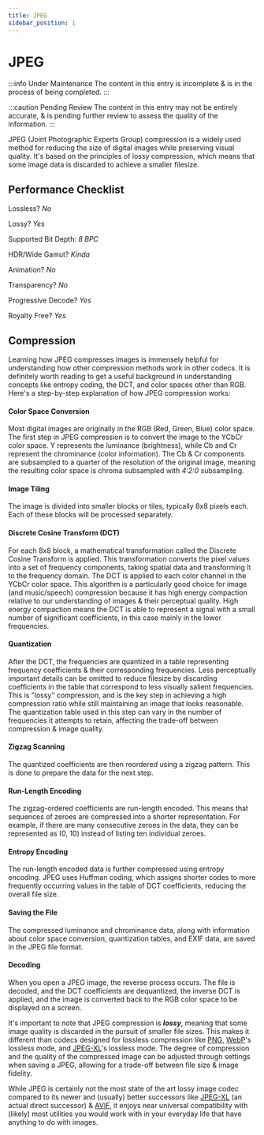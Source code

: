 ```yaml
---
title: JPEG
sidebar_position: 1
---
```


# JPEG

:::info Under Maintenance
The content in this entry is incomplete & is in the process of being completed.
:::

:::caution Pending Review
The content in this entry may not be entirely accurate, & is pending further review to assess the quality of the information.
:::

JPEG (Joint Photographic Experts Group) compression is a widely used method for reducing the size of digital images while preserving visual quality. It's based on the principles of lossy compression, which means that some image data is discarded to achieve a smaller filesize.

## Performance Checklist

Lossless? *No*

Lossy? *Yes*

Supported Bit Depth:
*8 BPC*

HDR/Wide Gamut? *Kinda*

Animation? *No*

Transparency? *No*

Progressive Decode? *Yes*

Royalty Free? *Yes*

## Compression

Learning how JPEG compresses images is immensely helpful for understanding how other compression methods work in other codecs. It is definitely worth reading to get a useful background in understanding concepts like entropy coding, the DCT, and color spaces other than RGB. Here's a step-by-step explanation of how JPEG compression works:

#### Color Space Conversion
   Most digital images are originally in the RGB (Red, Green, Blue) color space. The first step in JPEG compression is to convert the image to the YCbCr color space. Y represents the luminance (brightness), while Cb and Cr represent the chrominance (color information). The Cb & Cr components are subsampled to a quarter of the resolution of the original image, meaning the resulting color space is chroma subsampled with *4:2:0* subsampling.

#### Image Tiling
   The image is divided into smaller blocks or tiles, typically 8x8 pixels each. Each of these blocks will be processed separately.

#### Discrete Cosine Transform (DCT)
   For each 8x8 block, a mathematical transformation called the Discrete Cosine Transform is applied. This transformation converts the pixel values into a set of frequency components, taking spatial data and transforming it to the frequency domain. The DCT is applied to each color channel in the YCbCr color space. This algorithm is a particularly good choice for image (and music/speech) compression because it has high energy compaction relative to our understanding of images & their perceptual quality. High energy compaction means the DCT is able to represent a signal with a small number of significant coefficients, in this case mainly in the lower frequencies. 

#### Quantization
   After the DCT, the frequencies are quantized in a table representing frequency coefficients & their corresponding frequencies. Less perceptually important details can be omitted to reduce filesize by discarding coefficients in the table that correspond to less visually salient frequencies. This is "lossy" compression, and is the key step in achieving a high compression ratio while still maintaining an image that looks reasonable. The quantization table used in this step can vary in the number of frequencies it attempts to retain, affecting the trade-off between compression & image quality.

#### Zigzag Scanning
   The quantized coefficients are then reordered using a zigzag pattern. This is done to prepare the data for the next step.

#### Run-Length Encoding
   The zigzag-ordered coefficients are run-length encoded. This means that sequences of zeroes are compressed into a shorter representation. For example, if there are many consecutive zeroes in the data, they can be represented as (0, 10) instead of listing ten individual zeroes.

#### Entropy Encoding
   The run-length encoded data is further compressed using entropy encoding. JPEG uses Huffman coding, which assigns shorter codes to more frequently occurring values in the table of DCT coefficients, reducing the overall file size.

#### Saving the File
   The compressed luminance and chrominance data, along with information about color space conversion, quantization tables, and EXIF data, are saved in the JPEG file format.

#### Decoding
   When you open a JPEG image, the reverse process occurs. The file is decoded, and the DCT coefficients are dequantized, the inverse DCT is applied, and the image is converted back to the RGB color space to be displayed on a screen.

It's important to note that JPEG compression is ***lossy***, meaning that some image quality is discarded in the pursuit of smaller file sizes. This makes it different than codecs designed for lossless compression like [PNG](../images/PNG.mdx), [WebP](../images/WebP.mdx)'s lossless mode, and [JPEG-XL](../images/JXL.mdx)'s lossless mode. The degree of compression and the quality of the compressed image can be adjusted through settings when saving a JPEG, allowing for a trade-off between file size & image fidelity.

While JPEG is certainly not the most state of the art lossy image codec compared to its newer and (usually) better successors like [JPEG-XL](./JXL.mdx) (an actual direct successor) & [AVIF](../images/AVIF.mdx), it enjoys near universal compatibility with (likely) most utilities you would work with in your everyday life that have anything to do with images.